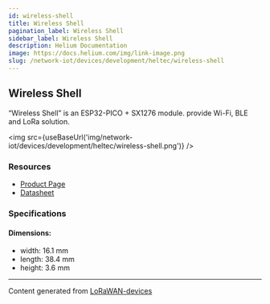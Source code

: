 ```yaml
---
id: wireless-shell
title: Wireless Shell
pagination_label: Wireless Shell
sidebar_label: Wireless Shell
description: Helium Documentation
image: https://docs.helium.com/img/link-image.png
slug: /network-iot/devices/development/heltec/wireless-shell
---
```



<LegacyContentBanner />

## Wireless Shell

“Wireless Shell” is an ESP32-PICO + SX1276 module. provide Wi-Fi, BLE and LoRa solution.

<img src={useBaseUrl('img/network-iot/devices/development/heltec/wireless-shell.png')} />

### Resources

- [Product Page](https://heltec.org/project/wireless-shell/)
- [Datasheet](https://heltec.org/project/wireless-shell/#1552557147424-7f1ec-5c651922-b0bb7490-e31d)

### Specifications

#### Dimensions:

- width: 16.1 mm
- length: 38.4 mm
- height: 3.6 mm

---

Content generated from [LoRaWAN-devices](https://github.com/TheThingsNetwork/lorawan-devices)
